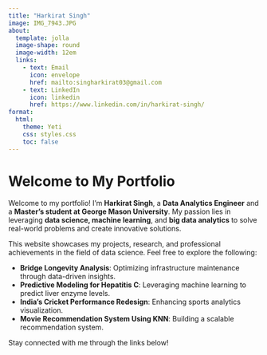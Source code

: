 ```yaml
---
title: "Harkirat Singh"
image: IMG_7943.JPG
about:
  template: jolla
  image-shape: round
  image-width: 12em
  links:
    - text: Email
      icon: envelope
      href: mailto:singharkirat03@gmail.com
    - text: LinkedIn
      icon: linkedin
      href: https://www.linkedin.com/in/harkirat-singh/
format:
  html:
    theme: Yeti
    css: styles.css
    toc: false
---
```


# Welcome to My Portfolio

Welcome to my portfolio! I'm **Harkirat Singh**, a **Data Analytics Engineer** and a **Master's student at George Mason University**. My passion lies in leveraging **data science, machine learning**, and **big data analytics** to solve real-world problems and create innovative solutions.

This website showcases my projects, research, and professional achievements in the field of data science. Feel free to explore the following:

-   **Bridge Longevity Analysis**: Optimizing infrastructure maintenance through data-driven insights.
-   **Predictive Modeling for Hepatitis C**: Leveraging machine learning to predict liver enzyme levels.
-   **India's Cricket Performance Redesign**: Enhancing sports analytics visualization.
-   **Movie Recommendation System Using KNN**: Building a scalable recommendation system.

Stay connected with me through the links below!